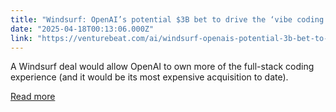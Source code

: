 ```yaml
---
title: "Windsurf: OpenAI’s potential $3B bet to drive the ‘vibe coding’ movement"
date: "2025-04-18T00:13:06.000Z"
link: "https://venturebeat.com/ai/windsurf-openais-potential-3b-bet-to-drive-the-vibe-coding-movement/"
---
```


A Windsurf deal would allow OpenAI to own more of the full-stack coding experience (and it would be its most expensive acquisition to date).

[Read more](https://venturebeat.com/ai/windsurf-openais-potential-3b-bet-to-drive-the-vibe-coding-movement/)
